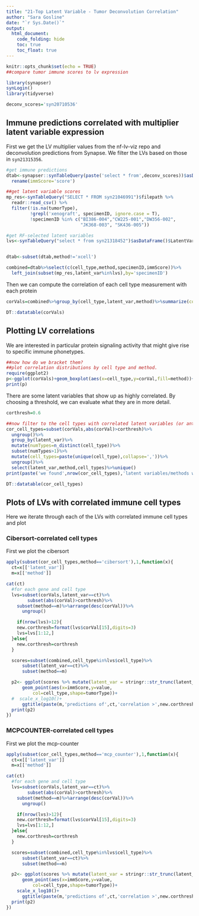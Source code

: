 ```yaml
---
title: "21-Top Latent Variable - Tumor Deconvolution Correlation"
author: "Sara Gosline"
date: "`r Sys.Date()`"
output:
  html_document:
    code_folding: hide
    toc: true
    toc_float: true
---
```


```r
knitr::opts_chunk$set(echo = TRUE)
##compare tumor immune scores to lv expression

library(synapser)
synLogin()
library(tidyverse)

deconv_scores='syn20710536'
```

## Immune predictions correlated with multiplier latent variable expression

First we get the LV multiplier values from the nf-lv-viz repo and deconvolution predictions from Synapse. We filter the LVs based on those in `syn21315356`.

```r
#get immune predictions
dtab<-synapser::synTableQuery(paste('select * from',deconv_scores))$asDataFrame()%>%
  rename(immScore='score')

##get latent variable scores
mp_res<-synTableQuery("SELECT * FROM syn21046991")$filepath %>% 
  readr::read_csv() %>% 
  filter(!is.na(tumorType),
         !grepl('xenograft', specimenID, ignore.case = T),
         !specimenID %in% c("BI386-004","CW225-001","DW356-002",
                            "JK368-003", "SK436-005"))

#get RF-selected latent variables
lvs<-synTableQuery("select * from syn21318452")$asDataFrame()$LatentVar


dtab<-subset(dtab,method!='xcell')

combined=dtab%>%select(c(cell_type,method,specimenID,immScore))%>%
  left_join(subset(mp_res,latent_var%in%lvs),by='specimenID')
```

Then we can compute the correlation of each cell type measurement with each protein
```r
corVals=combined%>%group_by(cell_type,latent_var,method)%>%summarize(corVal=cor(immScore,value,method = "spearman"))

DT::datatable(corVals)
```



## Plotting LV correlations

We are interested in particular protein signaling activity that might give rise to specific immune phonetypes.

```r
##now how do we bracket them?
##plot correlation distributions by cell type and method. 
require(ggplot2)
p<-ggplot(corVals)+geom_boxplot(aes(x=cell_type,y=corVal,fill=method))+ theme(axis.text.x = element_text(angle = 45, hjust = 1))+ggtitle("Correlation of MultiPLIER Latent Variables with predicted cell type")
print(p)
```

There are some latent variables that show up as highly correlated. By choosing a threshold, we can evaluate what they are in more detail.

```r
corthresh=0.6

##now filter to the cell types with correlated latent variables (or anticorrelated)
cor_cell_types=subset(corVals,abs(corVal)>corthresh)%>%
  ungroup()%>%
  group_by(latent_var)%>%
  mutate(numTypes=n_distinct(cell_type))%>%
  subset(numTypes>1)%>%
  mutate(cell_types=paste(unique(cell_type),collapse=','))%>%
  ungroup()%>%
  select(latent_var,method,cell_types)%>%unique()
print(paste('we found',nrow(cor_cell_types),'latent variables/methods with some cell types with correlation greater than',corthresh))

DT::datatable(cor_cell_types)
```

## Plots of LVs with correlated immune cell types

Here we iterate through each of the LVs with correlated immune cell types and plot

### Cibersort-correlated cell types

First we plot the cibersort

```r

apply(subset(cor_cell_types,method=='cibersort'),1,function(x){
  ct=x[['latent_var']]
  m=x[['method']]

cat(ct)
  #for each gene and cell type
  lvs=subset(corVals,latent_var==ct)%>%
        subset(abs(corVal)>corthresh)%>%
    subset(method==m)%>%arrange(desc(corVal))%>%
      ungroup()

    if(nrow(lvs)>12){
    new.corthresh=format(lvs$corVal[15],digits=3)
    lvs=lvs[1:12,]
  }else{
    new.corthresh=corthresh
  }

  scores=subset(combined,cell_type%in%lvs$cell_type)%>%
      subset(latent_var==ct)%>%
      subset(method==m)

  p2<- ggplot(scores %>% mutate(latent_var = stringr::str_trunc(latent_var, 30)))+
      geom_point(aes(x=immScore,y=value,
          col=cell_type,shape=tumorType))+
  #  scale_x_log10()+
      ggtitle(paste(m,'predictions of',ct,'correlation >',new.corthresh))
  print(p2)
})


```

### MCPCOUNTER-correlated cell types

First we plot the mcp-counter
```r

apply(subset(cor_cell_types,method=='mcp_counter'),1,function(x){
  ct=x[['latent_var']]
  m=x[['method']]

cat(ct)
  #for each gene and cell type
  lvs=subset(corVals,latent_var==ct)%>%
        subset(abs(corVal)>corthresh)%>%
    subset(method==m)%>%arrange(desc(corVal))%>%
      ungroup()

    if(nrow(lvs)>12){
    new.corthresh=format(lvs$corVal[15],digits=3)
    lvs=lvs[1:12,]
  }else{
    new.corthresh=corthresh
  }

  scores=subset(combined,cell_type%in%lvs$cell_type)%>%
      subset(latent_var==ct)%>%
      subset(method==m)

  p2<- ggplot(scores %>% mutate(latent_var = stringr::str_trunc(latent_var, 30)))+
      geom_point(aes(x=immScore,y=value,
          col=cell_type,shape=tumorType))+
    scale_x_log10()+
      ggtitle(paste(m,'predictions of',ct,'correlation >',new.corthresh))
  print(p2)
})
```